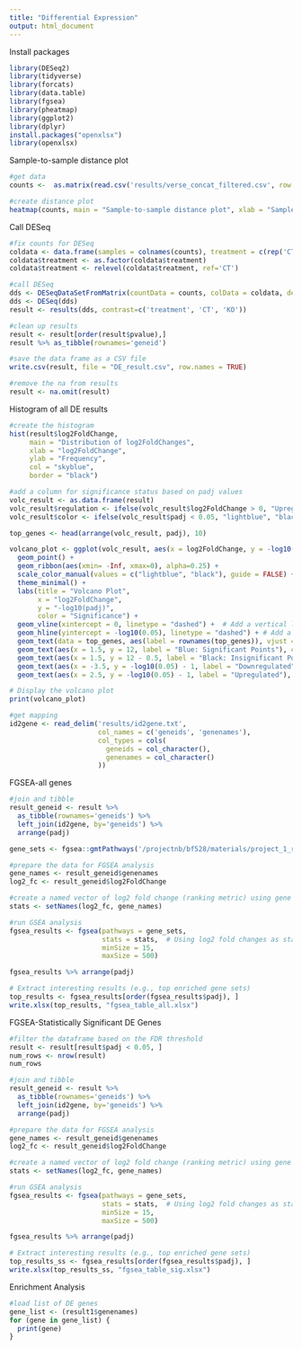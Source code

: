 ```yaml
---
title: "Differential Expression"
output: html_document
---
```


Install packages
```r
library(DESeq2)
library(tidyverse)
library(forcats)
library(data.table)
library(fgsea)
library(pheatmap)
library(ggplot2)
library(dplyr)
install.packages("openxlsx")
library(openxlsx)
```

Sample-to-sample distance plot
```r
#get data
counts <-  as.matrix(read.csv('results/verse_concat_filtered.csv', row.names = 'gene'))

#create distance plot
heatmap(counts, main = "Sample-to-sample distance plot", xlab = "Samples", ylab = "Genes")
```

Call DESeq
```r
#fix counts for DESeq
coldata <- data.frame(samples = colnames(counts), treatment = c(rep('CT', 3), rep('KO', 3)), row.names='samples')
coldata$treatment <- as.factor(coldata$treatment)
coldata$treatment <- relevel(coldata$treatment, ref='CT')

#call DESeq
dds <- DESeqDataSetFromMatrix(countData = counts, colData = coldata, design = ~treatment)
dds <- DESeq(dds)
result <- results(dds, contrast=c('treatment', 'CT', 'KO'))

#clean up results
result <- result[order(result$pvalue),]
result %>% as_tibble(rownames='geneid')

#save the data frame as a CSV file
write.csv(result, file = "DE_result.csv", row.names = TRUE)

#remove the na from results
result <- na.omit(result)
```

Histogram of all DE results
```r
#create the histogram
hist(result$log2FoldChange, 
     main = "Distribution of log2FoldChanges",
     xlab = "log2FoldChange",
     ylab = "Frequency",
     col = "skyblue",
     border = "black")
```
```r
#add a column for significance status based on padj values
volc_result <- as.data.frame(result)
volc_result$regulation <- ifelse(volc_result$log2FoldChange > 0, "Upregulated", "Downregulated")
volc_result$color <- ifelse(volc_result$padj < 0.05, "lightblue", "black")

top_genes <- head(arrange(volc_result, padj), 10)

volcano_plot <- ggplot(volc_result, aes(x = log2FoldChange, y = -log10(padj), color = color)) +
  geom_point() +
  geom_ribbon(aes(xmin= -Inf, xmax=0), alpha=0.25) +
  scale_color_manual(values = c("lightblue", "black"), guide = FALSE) +
  theme_minimal() +
  labs(title = "Volcano Plot",
       x = "log2FoldChange",
       y = "-log10(padj)",
       color = "Significance") +
  geom_vline(xintercept = 0, linetype = "dashed") +  # Add a vertical line at log2FoldChange = 0
  geom_hline(yintercept = -log10(0.05), linetype = "dashed") + # Add a horizontal line at -log10(padj) = padj_threshold
  geom_text(data = top_genes, aes(label = rownames(top_genes)), vjust = 1, hjust = -0.5, size = 3, color = "darkgrey") +  # Label top genes
  geom_text(aes(x = 1.5, y = 12, label = "Blue: Significant Points"), color = "lightblue", hjust = 0, vjust = -0.5, size = 3) +
  geom_text(aes(x = 1.5, y = 12 - 0.5, label = "Black: Insignificant Points"), color = "black", hjust = 0, vjust = -0.5, size = 3) +
  geom_text(aes(x = -3.5, y = -log10(0.05) - 1, label = "Downregulated"), color = "black", hjust = 0, vjust = -0.5, size = 3) +
  geom_text(aes(x = 2.5, y = -log10(0.05) - 1, label = "Upregulated"), color = "black", hjust = 0, vjust = -0.5, size = 3)  

# Display the volcano plot
print(volcano_plot)
```

```r
#get mapping
id2gene <- read_delim('results/id2gene.txt', 
                      col_names = c('geneids', 'genenames'),
                      col_types = cols(
                        geneids = col_character(),
                        genenames = col_character()
                      ))
```

FGSEA-all genes
```r
#join and tibble
result_geneid <- result %>% 
  as_tibble(rownames='geneids') %>% 
  left_join(id2gene, by='geneids') %>% 
  arrange(padj)

gene_sets <- fgsea::gmtPathways('/projectnb/bf528/materials/project_1_rnaseq/m2.all.v2023.2.Mm.symbols.gmt')

#prepare the data for FGSEA analysis
gene_names <- result_geneid$genenames
log2_fc <- result_geneid$log2FoldChange

#create a named vector of log2 fold change (ranking metric) using gene IDs as names
stats <- setNames(log2_fc, gene_names)

#run GSEA analysis
fgsea_results <- fgsea(pathways = gene_sets,
                       stats = stats,  # Using log2 fold changes as statistics
                       minSize = 15,
                       maxSize = 500)

fgsea_results %>% arrange(padj)

# Extract interesting results (e.g., top enriched gene sets)
top_results <- fgsea_results[order(fgsea_results$padj), ]
write.xlsx(top_results, "fgsea_table_all.xlsx")
```

FGSEA-Statistically Significant DE Genes
```r
#filter the dataframe based on the FDR threshold
result <- result[result$padj < 0.05, ]
num_rows <- nrow(result)
num_rows

#join and tibble
result_geneid <- result %>% 
  as_tibble(rownames='geneids') %>% 
  left_join(id2gene, by='geneids') %>% 
  arrange(padj)

#prepare the data for FGSEA analysis
gene_names <- result_geneid$genenames
log2_fc <- result_geneid$log2FoldChange

#create a named vector of log2 fold change (ranking metric) using gene IDs as names
stats <- setNames(log2_fc, gene_names)

#run GSEA analysis
fgsea_results <- fgsea(pathways = gene_sets,
                       stats = stats,  # Using log2 fold changes as statistics
                       minSize = 15,
                       maxSize = 500)

fgsea_results %>% arrange(padj)

# Extract interesting results (e.g., top enriched gene sets)
top_results_ss <- fgsea_results[order(fgsea_results$padj), ]
write.xlsx(top_results_ss, "fgsea_table_sig.xlsx")
```

Enrichment Analysis
```r
#load list of DE genes
gene_list <- (result1$genenames)
for (gene in gene_list) {
  print(gene)
}
```

